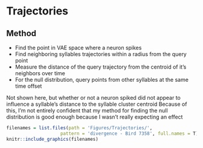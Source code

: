 # Trajectories

## Method
*   Find the point in VAE space where a neuron spikes
*   Find neighboring syllables trajectories within a radius from the query point
*   Measure the distance of the query trajectory from the centroid of it’s neighbors over time
*   For the null distribution, query points from other syllables at the same time offset

Not shown here, but whether or not a neuron spiked did not appear to influence a syllable’s distance to the syllable cluster centroid
Because of this, I’m not entirely confident that my method for finding the null distribution is good enough because I wasn’t really expecting an effect


```r
filenames = list.files(path = 'Figures/Trajectories/', 
                    pattern = 'divergence - Bird 7358', full.names = T)
knitr::include_graphics(filenames)
```
